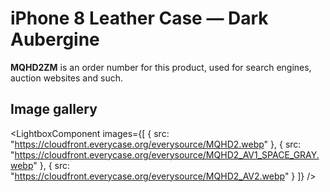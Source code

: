 
# iPhone 8 Leather Case — Dark Aubergine

<Callout type='info' emoji='👉🏻'>**MQHD2ZM** is an order number for this product, used for search engines, auction websites and such.</Callout>

## Image gallery

<LightboxComponent
    images={[
      {
        src: "https://cloudfront.everycase.org/everysource/MQHD2.webp"
      },
      {
        src: "https://cloudfront.everycase.org/everysource/MQHD2_AV1_SPACE_GRAY.webp"
      },
      {
        src: "https://cloudfront.everycase.org/everysource/MQHD2_AV2.webp"
      }
    ]}
  />
